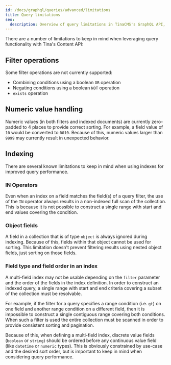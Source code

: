 ```yaml
---
id: /docs/graphql/queries/advanced/limitations
title: Query limitations
seo:
  description: Overview of query limitations in TinaCMS's GraphQL API, including unsupported operations and numeric value handling.
---
```


There are a number of limitations to keep in mind when leveraging query functionality with Tina's Content API:

## Filter operations

Some filter operations are not currently supported:

- Combining conditions using a boolean `OR` operation
- Negating conditions using a boolean `NOT` operation
- `exists` operation

## Numeric value handling

Numeric values (in both filters and indexed documents) are currently zero-padded to 4 places to provide correct sorting. For example, a field value of `10` would be converted to `0010`. Because of this, numeric values larger than `9999` may currently result in unexpected behavior.

## Indexing

There are several known limitations to keep in mind when using indexes for improved query performance.

### IN Operators

Even when an index on a field matches the field(s) of a query filter, the use of the `IN` operator always results in a non-indexed full scan of the collection. This is because it is not possible to construct a single range with start and end values covering the condition.

### Object fields

A field in a collection that is of type `object` is always ignored during indexing. Because of this, fields within that object cannot be used for sorting. This limitation doesn't prevent filtering results using nested object fields, just sorting on those fields.

### Field type and field order in an index

A multi-field index may not be usable depending on the `filter` parameter and the order of the fields in the index definition. In order to construct an indexed query, a single range with start and end criteria covering a subset of the collection must be resolvable.

For example, if the filter for a query specifies a range condition (i.e. `gt`) on one field and another range condition on a different field, then it is impossible to construct a single contiguous range covering both conditions. When such a filter is used the entire collection must be scanned in order to provide consistent sorting and pagination.

Because of this, when defining a multi-field index, discrete value fields (`boolean` or `string`) should be ordered before any continuous value field (like `datetime` or `numeric` types). This is obviously constrained by use-case and the desired sort order, but is important to keep in mind when considering query performance.
